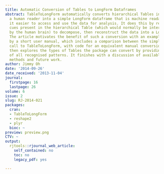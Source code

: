 ```yaml
---
title: Automatic Conversion of Tables to LongForm Dataframes
abstract: TableToLongForm automatically converts hierarchical Tables intended for
  a human reader into a simple LongForm dataframe that is machine readable, making
  it easier to access and use the data for analysis. It does this by recognising positional
  cues present in the hierarchical Table (which would normally be interpreted visually
  by the human brain) to decompose, then reconstruct the data into a LongForm dataframe.
  The article motivates the benefit of such a conversion with an example Table, followed
  by a short user manual, which includes a comparison between the simple one argument
  call to TableToLongForm, with code for an equivalent manual conversion. The article
  then explores the types of Tables the package can convert by providing a gallery
  of all recognised patterns. It finishes with a discussion of available diagnostic
  methods and future work.
author: Jimmy Oh
date: '2014-09-26'
date_received: '2013-11-04'
journal:
  firstpage: 16
  lastpage: 26
volume: 6
issue: 2
slug: RJ-2014-021
packages:
  cran:
  - TableToLongForm
  - reshape2
  - plyr
  bioc: ~
preview: preview.png
CTV: ~
output:
  rjtools::rjournal_web_article:
    self_contained: no
    toc: no
    legacy_pdf: yes

---
```

